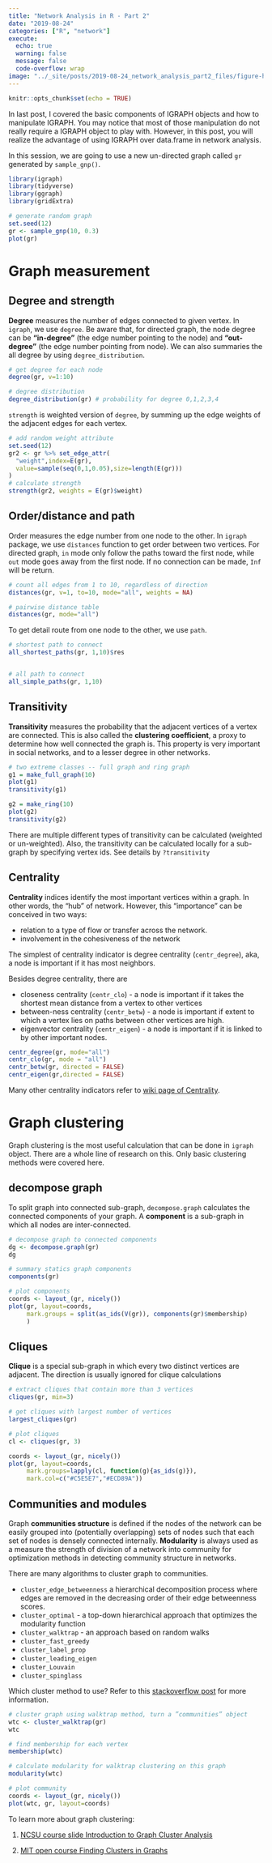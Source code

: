 ```yaml
---
title: "Network Analysis in R - Part 2"
date: "2019-08-24"
categories: ["R", "network"]
execute:
  echo: true
  warning: false
  message: false
  code-overflow: wrap
image: "../_site/posts/2019-08-24_network_analysis_part2_files/figure-html/community-1.png"
---
```


```r
knitr::opts_chunk$set(echo = TRUE)
```

In last post, I covered the basic components of IGRAPH objects and how to manipulate IGRAPH. You may notice that most of those manipulation do not really require a IGRAPH object to play with. However, in this post, you will realize the advantage of using IGRAPH over data.frame in network analysis.

In this session, we are going to use a new un-directed graph called `gr` generated by `sample_gnp()`.

```r
library(igraph)
library(tidyverse)
library(ggraph)
library(gridExtra)
```

```r
# generate random graph 
set.seed(12) 
gr <- sample_gnp(10, 0.3)
plot(gr)

```

# Graph measurement

## Degree and strength

**Degree** measures the number of edges connected to given vertex. In `igraph`, we use `degree`. Be aware that, for directed graph, the node degree can be **"in-degree"** (the edge number pointing to the node) and **"out-degree"** (the edge number pointing from node). We can also summaries the all degree by using `degree_distribution`.

```r
# get degree for each node 
degree(gr, v=1:10)

# degree distribution
degree_distribution(gr) # probability for degree 0,1,2,3,4
```

`strength` is weighted version of `degree`, by summing up the edge weights of the adjacent edges for each vertex.

```r
# add random weight attribute
set.seed(12)
gr2 <- gr %>% set_edge_attr(
  "weight",index=E(gr),
  value=sample(seq(0,1,0.05),size=length(E(gr)))
)
# calculate strength
strength(gr2, weights = E(gr)$weight)
```

## Order/distance and path

Order measures the edge number from one node to the other. In `igraph` package, we use `distances` function to get order between two vertices. For directed graph, `in` mode only follow the paths toward the first node, while `out` mode goes away from the first node. If no connection can be made, `Inf` will be return.

```r
# count all edges from 1 to 10, regardless of direction 
distances(gr, v=1, to=10, mode="all", weights = NA)

# pairwise distance table 
distances(gr, mode="all")
```

To get detail route from one node to the other, we use `path`.

```r
# shortest path to connect
all_shortest_paths(gr, 1,10)$res


# all path to connect
all_simple_paths(gr, 1,10)

```

## Transitivity

**Transitivity** measures the probability that the adjacent vertices of a vertex are connected. This is also called the **clustering coefficient**, a proxy to determine how well connected the graph is. This property is very important in social networks, and to a lesser degree in other networks.

```r
# two extreme classes -- full graph and ring graph
g1 = make_full_graph(10)
plot(g1)
transitivity(g1)

g2 = make_ring(10)
plot(g2)
transitivity(g2)

```

There are multiple different types of transitivity can be calculated (weighted or un-weighted). Also, the transitivity can be calculated locally for a sub-graph by specifying vertex ids. See details by `?transitivity`

## Centrality

**Centrality** indices identify the most important vertices within a graph. In other words, the "hub" of network. However, this "importance" can be conceived in two ways:

-   relation to a type of flow or transfer across the network.
-   involvement in the cohesiveness of the network

The simplest of centrality indicator is degree centrality (`centr_degree`), aka, a node is important if it has most neighbors.

Besides degree centrality, there are

-   closeness centrality (`centr_clo`) - a node is important if it takes the shortest mean distance from a vertex to other vertices
-   between-ness centrality (`centr_betw`) - a node is important if extent to which a vertex lies on paths between other vertices are high.
-   eigenvector centrality (`centr_eigen`) - a node is important if it is linked to by other important nodes.

```r
centr_degree(gr, mode="all")
centr_clo(gr, mode = "all")
centr_betw(gr, directed = FALSE)
centr_eigen(gr,directed = FALSE)
```

Many other centrality indicators refer to [wiki page of Centrality](https://en.wikipedia.org/wiki/Centrality).

# Graph clustering

Graph clustering is the most useful calculation that can be done in `igraph` object. There are a whole line of research on this. Only basic clustering methods were covered here.

## decompose graph

To split graph into connected sub-graph, `decompose.graph` calculates the connected components of your graph. A **component** is a sub-graph in which all nodes are inter-connected.

```r
# decompose graph to connected components
dg <- decompose.graph(gr)
dg

# summary statics graph components
components(gr)

# plot components
coords <- layout_(gr, nicely())
plot(gr, layout=coords,
     mark.groups = split(as_ids(V(gr)), components(gr)$membership)
     )

```

## Cliques

**Clique** is a special sub-graph in which every two distinct vertices are adjacent. The direction is usually ignored for clique calculations

```r
# extract cliques that contain more than 3 vertices
cliques(gr, min=3)

# get cliques with largest number of vertices
largest_cliques(gr)

# plot cliques
cl <- cliques(gr, 3)

coords <- layout_(gr, nicely())
plot(gr, layout=coords,
     mark.groups=lapply(cl, function(g){as_ids(g)}), 
     mark.col=c("#C5E5E7","#ECD89A"))

```

## Communities and modules

Graph **communities structure** is defined if the nodes of the network can be easily grouped into (potentially overlapping) sets of nodes such that each set of nodes is densely connected internally. **Modularity** is always used as a measure the strength of division of a network into community for optimization methods in detecting community structure in networks.

There are many algorithms to cluster graph to communities.

-   `cluster_edge_betweenness` a hierarchical decomposition process where edges are removed in the decreasing order of their edge betweenness scores.\
-   `cluster_optimal` - a top-down hierarchical approach that optimizes the modularity function
-   `cluster_walktrap` - an approach based on random walks
-   `cluster_fast_greedy`
-   `cluster_label_prop`
-   `cluster_leading_eigen`
-   `cluster_Louvain`
-   `cluster_spinglass`

Which cluster method to use? Refer to this [stackoverflow post](https://stackoverflow.com/questions/9471906/what-are-the-differences-between-community-detection-algorithms-in-igraph) for more information.

```r
# cluster graph using walktrap method, turn a ”communities” object
wtc <- cluster_walktrap(gr) 
wtc

# find membership for each vertex
membership(wtc)

# calculate modularity for walktrap clustering on this graph
modularity(wtc) 

# plot community
coords <- layout_(gr, nicely())
plot(wtc, gr, layout=coords)
```

To learn more about graph clustering:

1.  [NCSU course slide Introduction to Graph Cluster Analysis](https://www.csc2.ncsu.edu/faculty/nfsamato/practical-graph-mining-with-R/slides/pdf/Graph_Cluster_Analysis.pdf)

2.  [MIT open course Finding Clusters in Graphs](https://www.youtube.com/watch?v=cxTmmasBiC8)

